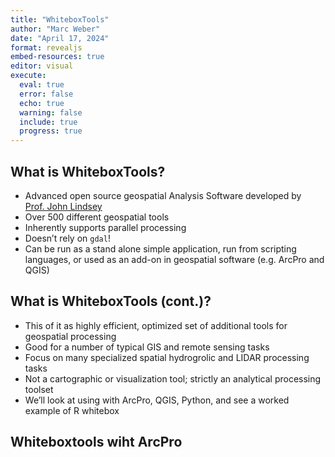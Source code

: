 ```yaml
---
title: "WhiteboxTools"
author: "Marc Weber"
date: "April 17, 2024"
format: revealjs
embed-resources: true
editor: visual
execute: 
  eval: true
  error: false
  echo: true
  warning: false
  include: true
  progress: true
---
```


## What is WhiteboxTools?

- Advanced open source geospatial Analysis Software developed by [Prof. John Lindsey](https://jblindsay.github.io/ghrg/index.html)
- Over 500 different geospatial tools
- Inherently supports parallel processing
- Doesn't rely on `gdal`!
- Can be run as a stand alone simple application, run from scripting languages, or used as an add-on in geospatial software (e.g. ArcPro and QGIS)

## What is WhiteboxTools (cont.)?

- This of it as highly efficient, optimized set of additional tools for geospatial processing
- Good for a number of typical GIS and remote sensing tasks
- Focus on many specialized spatial hydrogrolic and LIDAR processing tasks
- Not a cartographic or visualization tool; strictly an analytical processing toolset
- We'll look at using with ArcPro, QGIS, Python, and see a worked example of R whitebox

## Whiteboxtools wiht ArcPro



